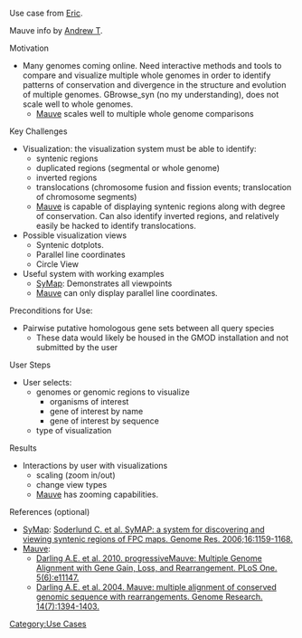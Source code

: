 Use case from [[Eric]].

Mauve info by [[Andrew T]].

; Motivation
*Many genomes coming online.  Need interactive methods and tools to compare and visualize multiple whole genomes in order to identify patterns of conservation and divergence in the structure and evolution of multiple genomes.  GBrowse_syn (no my understanding), does not scale well to whole genomes.
**[http://asap.ahabs.wisc.edu/mauve/index.php Mauve] scales well to multiple whole genome comparisons
; Key Challenges
*Visualization:  the visualization system must be able to identify:
**syntenic regions
**duplicated regions (segmental or whole genome)
**inverted regions
**translocations (chromosome fusion and fission events; translocation of chromosome segments)
**[http://asap.ahabs.wisc.edu/mauve/index.php Mauve] is capable of displaying syntenic regions along with degree of conservation. Can also identify inverted regions, and relatively easily be hacked to identify translocations. 
*Possible visualization views 
**Syntenic dotplots.
**Parallel line coordinates
**Circle View
*Useful system with working examples
**[http://symapdb.org SyMap]:  Demonstrates all viewpoints
**[http://asap.ahabs.wisc.edu/mauve/index.php Mauve] can only display parallel line coordinates.
; Preconditions for Use:
*Pairwise putative homologous gene sets between all query species
**These data would likely be housed in the GMOD installation and not submitted by the user
; User Steps
*User selects:
**genomes or genomic regions to visualize
***organisms of interest
***gene of interest by name
***gene of interest by sequence
** type of visualization
; Results
*Interactions by user with visualizations
**scaling (zoom in/out)
**change view types
**[http://asap.ahabs.wisc.edu/mauve/index.php Mauve] has zooming capabilities.
; References (optional)
*[http://symapdb.org SyMap]: [http://bioinformatics.oxfordjournals.org/cgi/ijlink?linkType=ABST&journalCode=genome&resid=16/9/1159 Soderlund C. et al. SyMAP: a system for discovering and viewing syntenic regions of FPC maps. Genome Res. 2006;16:1159-1168.]
*[http://asap.ahabs.wisc.edu/mauve/index.php Mauve]: 
**[http://www.plosone.org/article/info%3Adoi%2F10.1371%2Fjournal.pone.0011147 Darling A.E. et al. 2010.  progressiveMauve: Multiple Genome Alignment with Gene Gain, Loss, and Rearrangement.  PLoS One.  5(6):e11147.]
**[http://www.genome.org/cgi/content/full/14/7/1394 Darling A.E. et al.  2004.  Mauve: multiple alignment of conserved genomic sequence with rearrangements.  Genome Research.  14(7):1394-1403.]

[[Category:Use Cases]]